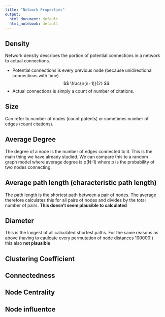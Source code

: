 ```yaml
---
title: "Network Properties"
output:
  html_document: default
  html_notebook: default
---
```


## Density
Network density describes the portion of potential connections in a network to actual connections. 

 - Potential connections is every previous node (because unidirectional connections with time) $$ \frac{n(n+1)}{2} $$
 - Actual connections is simply a count of number of citations. 

## Size
Can refer to number of nodes (count patents) or sometimes number of edges (count citations). 

## Average Degree
The degree of a node is the number of edges connected to it. 
This is the main thing we have already studied. 
We can compare this to a random graph model where average degree is p(N-1) where p is the probability of two nodes connecting. 

## Average path length (characteristic path length)
The path length is the shortest path between a pair of nodes. The average therefore calculates this for all pairs of nodes and divides by the total number of pairs. 
**This doesn't seem plausible to calculated**

## Diameter
This is the longest of all calculated shortest paths. 
For the same reasons as above (having to caulcate every permutation of node distances 100000!) this also **not plausible**

## Clustering Coefficient

## Connectedness

## Node Centrality

## Node influentce